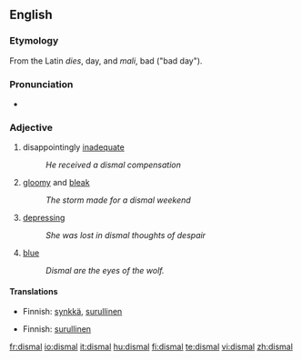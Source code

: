 ==English==

===Etymology===
From the Latin ''dies'', day, and ''mali'', bad ("bad day").

===Pronunciation===
*{{IPA|/ˈdɪzm(ə)l/}}

===Adjective===
{{en-adj}}

# disappointingly [[inadequate]]
#:''He received a dismal compensation''
# [[gloomy]] and [[bleak]]
#:''The storm made for a dismal weekend''
# [[depressing]]
#:''She was lost in dismal thoughts of despair''
# [[blue]]
#:''Dismal are the eyes of the wolf.''

====Translations====
{{trans-top|disappointingly inadequate}}
{{trans-mid}}
{{trans-bottom}}

{{trans-top|gloomy and bleak}}
*Finnish: [[synkkä]], [[surullinen]]
{{trans-mid}}
{{trans-bottom}}

{{trans-top|depressing}}
*Finnish: [[surullinen]]
{{trans-mid}}
{{trans-bottom}}

[[fr:dismal]]
[[io:dismal]]
[[it:dismal]]
[[hu:dismal]]
[[fi:dismal]]
[[te:dismal]]
[[vi:dismal]]
[[zh:dismal]]